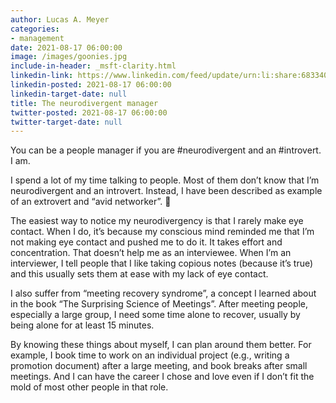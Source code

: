 ```yaml
---
author: Lucas A. Meyer
categories:
- management
date: 2021-08-17 06:00:00
image: /images/goonies.jpg
include-in-header: _msft-clarity.html
linkedin-link: https://www.linkedin.com/feed/update/urn:li:share:6833403014171250688
linkedin-posted: 2021-08-17 06:00:00
linkedin-target-date: null
title: The neurodivergent manager
twitter-posted: 2021-08-17 06:00:00
twitter-target-date: null
---
```

You can be a people manager if you are #neurodivergent and an #introvert. I am.

I spend a lot of my time talking to people. Most of them don't know that I'm neurodivergent and an introvert. Instead, I have been described as example of an extrovert and "avid networker". 🤷

The easiest way to notice my neurodivergency is that I rarely make eye contact. When I do, it's because my conscious mind reminded me that I'm not making eye contact and pushed me to do it. It takes effort and concentration. That doesn't help me as an interviewee. When I'm an interviewer, I tell people that I like taking copious notes (because it's true) and this usually sets them at ease with my lack of eye contact. 

I also suffer from "meeting recovery syndrome", a concept I learned about in the book "The Surprising Science of Meetings”.  After meeting people, especially a large group, I need some time alone to recover, usually by being alone for at least 15 minutes.

By knowing these things about myself, I can plan around them better. For example, I book time to work on an individual project (e.g., writing a promotion document) after a large meeting, and book breaks after small meetings. And I can have the career I chose and love even if I don't fit the mold of most other people in that role.

